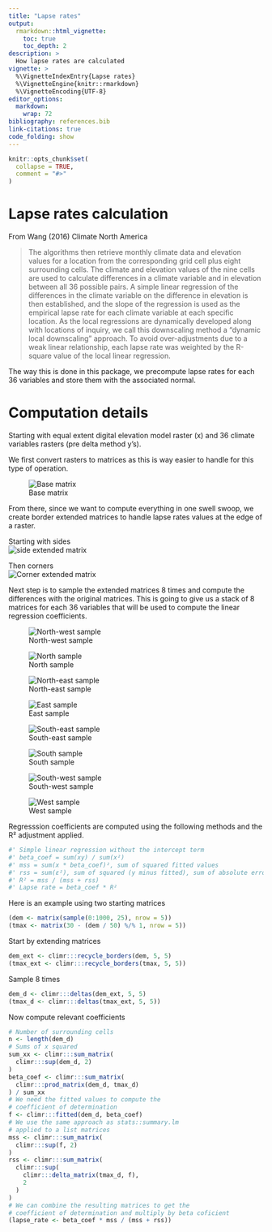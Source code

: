 ```yaml
---
title: "Lapse rates"
output: 
  rmarkdown::html_vignette:
    toc: true
    toc_depth: 2
description: >
  How lapse rates are calculated
vignette: >
  %\VignetteIndexEntry{Lapse rates}
  %\VignetteEngine{knitr::rmarkdown}
  %\VignetteEncoding{UTF-8}
editor_options: 
  markdown: 
    wrap: 72
bibliography: references.bib
link-citations: true
code_folding: show
---
```


```r
knitr::opts_chunk$set(
  collapse = TRUE,
  comment = "#>"
)
```

# Lapse rates calculation

From Wang (2016) Climate North America

 > The algorithms then retrieve monthly climate data and elevation values for a location from the corresponding grid cell plus eight surrounding cells. The climate and elevation values of the nine cells are used to calculate differences in a climate variable and in elevation between all 36 possible pairs. A simple linear regression of the differences in the climate variable on the difference in elevation is then established, and the slope of the regression is used as the empirical lapse rate for each climate variable at each specific location. As the local regressions are dynamically developed along with locations of inquiry, we call this downscaling method a “dynamic local downscaling” approach. To avoid over-adjustments due to a weak linear relationship, each lapse rate was weighted by the R-square value of the local linear regression.
 
The way this is done in this package, we precompute lapse rates for each 36 variables and store them with the associated normal.

# Computation details

Starting with equal extent digital elevation model raster (x) and 36 climate variables rasters (pre delta method y's).

We first convert rasters to matrices as this is way easier to handle for this type of operation.  
  
![Base matrix](./assets/grid.svg)  
  
From there, since we want to compute everything in one swell swoop, we create border extended matrices to handle lapse rates values at the edge of a raster.
  
Starting with sides  
![side extended matrix](./assets/grid2.svg)  
  
Then corners  
![Corner extended matrix](./assets/grid3.svg)  
  
Next step is to sample the extended matrices 8 times and compute the differences with the original matrices. This is going to give us a stack of 8 matrices for each 36 variables that will be used to compute the linear regression coefficients.
  
![North-west sample](./assets/grid4.svg)  
  
![North sample](./assets/grid5.svg)  
  
![North-east sample](./assets/grid6.svg)  
  
![East sample](./assets/grid7.svg)  
  
![South-east sample](./assets/grid8.svg)  
  
![South sample](./assets/grid9.svg)  
  
![South-west sample](./assets/grid10.svg)  
  
![West sample](./assets/grid11.svg)  
  
Regresssion coefficients are computed using the following methods and the R² adjustment applied.

```r
#' Simple linear regression without the intercept term
#' beta_coef = sum(xy) / sum(x²)
#' mss = sum(x * beta_coef)², sum of squared fitted values
#' rss = sum(ε²), sum of squared (y minus fitted), sum of absolute errors
#' R² = mss / (mss + rss)
#' Lapse rate = beta_coef * R²
```

Here is an example using two starting matrices

```r
(dem <- matrix(sample(0:1000, 25), nrow = 5))
(tmax <- matrix(30 - (dem / 50) %/% 1, nrow = 5))
```

Start by extending matrices

```r
dem_ext <- climr:::recycle_borders(dem, 5, 5)
(tmax_ext <- climr:::recycle_borders(tmax, 5, 5))
```

Sample 8 times

```r
dem_d <- climr:::deltas(dem_ext, 5, 5)
(tmax_d <- climr:::deltas(tmax_ext, 5, 5))
```

Now compute relevant coefficients
```r
# Number of surrounding cells
n <- length(dem_d)
# Sums of x squared
sum_xx <- climr:::sum_matrix(
  climr:::sup(dem_d, 2)
)
beta_coef <- climr:::sum_matrix(
  climr:::prod_matrix(dem_d, tmax_d)
) / sum_xx
# We need the fitted values to compute the
# coefficient of determination
f <- climr:::fitted(dem_d, beta_coef)
# We use the same approach as stats::summary.lm
# applied to a list matrices
mss <- climr:::sum_matrix(
  climr:::sup(f, 2)
)
rss <- climr:::sum_matrix(
  climr:::sup(
    climr:::delta_matrix(tmax_d, f),
    2
  )
)
# We can combine the resulting matrices to get the
# coefficient of determination and multiply by beta coficient
(lapse_rate <- beta_coef * mss / (mss + rss))
```
